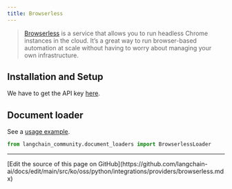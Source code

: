 ```yaml
---
title: Browserless
---
```


>[Browserless](https://www.browserless.io/docs/start) is a service that allows you to
> run headless Chrome instances in the cloud. It’s a great way to run browser-based
> automation at scale without having to worry about managing your own infrastructure.

## Installation and Setup

We have to get the API key [here](https://www.browserless.io/pricing/).


## Document loader

See a [usage example](/oss/python/integrations/document_loaders/browserless).

```python
from langchain_community.document_loaders import BrowserlessLoader
```

---

<Callout icon="pen-to-square" iconType="regular">
  [Edit the source of this page on GitHub](https://github.com/langchain-ai/docs/edit/main/src/ko/oss/python/integrations/providers/browserless.mdx)
</Callout>
